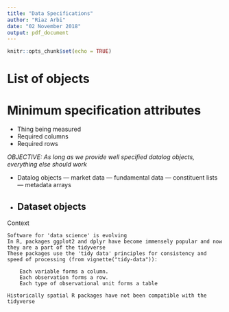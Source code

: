 ```yaml
---
title: "Data Specifications"
author: "Riaz Arbi"
date: "02 November 2018"
output: pdf_document
---
```


```r
knitr::opts_chunk$set(echo = TRUE)
```

# List of objects
# Minimum specification attributes
- Thing being measured
- Required columns
- Required rows

*OBJECTIVE: As long as we provide well specified datalog objects, everything else should work*

- Datalog objects
--- market data
--- fundamental data
--- constituent lists
--- metadata arrays
- Dataset objects
---

Context

    Software for 'data science' is evolving
    In R, packages ggplot2 and dplyr have become immensely popular and now they are a part of the tidyverse
    These packages use the 'tidy data' principles for consistency and speed of processing (from vignette("tidy-data")):

        Each variable forms a column.
        Each observation forms a row.
        Each type of observational unit forms a table

    Historically spatial R packages have not been compatible with the tidyverse

